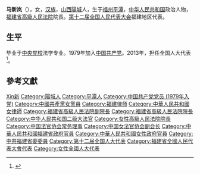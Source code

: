 '''马新岚'''（{{bd|1955年|6月||}}），女，[[汉族|汉族]]，[[山西|山西]][[陽城|陽城]]人，生于[[福州|福州]][[平潭|平潭]]，[[中华人民共和国|中华人民共和国]]政治人物，[[福建省高級人民法院|福建省高級人民法院]]院長。[[第十二届全国人民代表大会|第十二届全国人民代表大会]]福建地区代表。

== 生平 ==
毕业于[[中央党校|中央党校]]法学专业。1979年加入[[中国共产党|中国共产党]]。2013年，担任全国人大代表<ref>{{cite news|title=全国人大代表信息-马新岚|url= http://210.82.31.1:8084/delegate/viewDelegate.action?dbid=121032|accessdate=2013-04-05|newspaper=全国人大网|archive-url=https://web.archive.org/web/20160306050344/http://www.npc.gov.cn/delegate/viewDelegate.action?dbid=121032|archive-date=2016-03-06|dead-url=yes}}</ref>。

== 參考文獻 ==
{{reflist}}

{{中国政治人物小作品}}
{{Navboxes 
| title  = 马新岚在[[中国法官协会|中国法官协会]]的职务
| list1  =
{{中国法官协会第五届理事会}}
}}
{{Navboxes 
| title  = 马新岚在[[中国女法官协会|中国女法官协会]]的职务
| list1  =
{{中国女法官协会第四届理事会}}
{{中国女法官协会第五届理事会}}
}}

{{Authority control}}
{{DEFAULTSORT:Ma馬}}
[[Category:馬姓|Xin新]]
[[Category:陽城人|Category:陽城人]]
[[Category:平潭人|Category:平潭人]]
[[Category:中国共产党党员_(1979年入党)|Category:中国共产党党员 (1979年入党)]]
[[Category:中國共產黨女黨員|Category:中國共產黨女黨員]]
[[Category:福建律师|Category:福建律师]]
[[Category:中華人民共和國女律師|Category:中華人民共和國女律師]]
[[Category:福建省高級人民法院副院長|Category:福建省高級人民法院副院長]]
[[Category:福建省高級人民法院院長|Category:福建省高級人民法院院長]]
[[Category:中华人民共和国二级大法官|Category:中华人民共和国二级大法官]]
[[Category:女性高級人民法院院長|Category:女性高級人民法院院長]]
[[Category:中国法官协会常务理事|Category:中国法官协会常务理事]]
[[Category:中国女法官协会副会长|Category:中国女法官协会副会长]]
[[Category:中華人民共和國福建省政府官員|Category:中華人民共和國福建省政府官員]]
[[Category:中華人民共和國女性政府官員|Category:中華人民共和國女性政府官員]]
[[Category:中共福建省委委員|Category:中共福建省委委員]]
[[Category:第十二届全国人大代表|Category:第十二届全国人大代表]]
[[Category:福建省全國人民代表大會代表|Category:福建省全國人民代表大會代表]]
[[Category:女性全國人大代表|Category:女性全國人大代表]]
